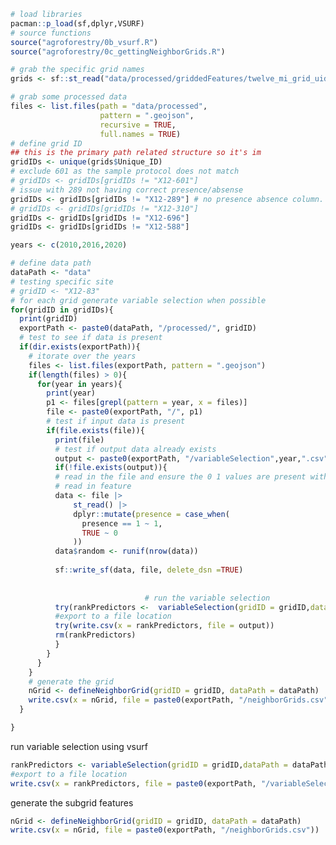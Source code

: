 ```r
# load libraries 
pacman::p_load(sf,dplyr,VSURF)
# source functions 
source("agroforestry/0b_vsurf.R")
source("agroforestry/0c_gettingNeighborGrids.R")
```



```r
# grab the specific grid names 
grids <- sf::st_read("data/processed/griddedFeatures/twelve_mi_grid_uid.gpkg")

# grab some processed data 
files <- list.files(path = "data/processed",
                    pattern = ".geojson",
                    recursive = TRUE,
                    full.names = TRUE)
# define grid ID 
## this is the primary path related structure so it's im
gridIDs <- unique(grids$Unique_ID)
# exclude 601 as the sample protocol does not match 
# gridIDs <- gridIDs[gridIDs != "X12-601"]
# issue with 289 not having correct presence/absense 
gridIDs <- gridIDs[gridIDs != "X12-289"] # no presence absence column.
# gridIDs <- gridIDs[gridIDs != "X12-310"]
gridIDs <- gridIDs[gridIDs != "X12-696"]
gridIDs <- gridIDs[gridIDs != "X12-588"]

years <- c(2010,2016,2020)
```


```r
# define data path 
dataPath <- "data"
# testing specific site
# gridID <- "X12-83"
# for each grid generate variable selection when possible 
for(gridID in gridIDs){
  print(gridID)
  exportPath <- paste0(dataPath, "/processed/", gridID)
  # test to see if data is present 
  if(dir.exists(exportPath)){
    # itorate over the years 
    files <- list.files(exportPath, pattern = ".geojson")
    if(length(files) > 0){
      for(year in years){
        print(year)
        p1 <- files[grepl(pattern = year, x = files)]
        file <- paste0(exportPath, "/", p1)
        # test if input data is present 
        if(file.exists(file)){
          print(file)
          # test if output data already exists 
          output <- paste0(exportPath, "/variableSelection",year,".csv")
          if(!file.exists(output)){
          # read in the file and ensure the 0 1 values are present within the presence column.
          # read in feature
          data <- file |>
              st_read() |> 
              dplyr::mutate(presence = case_when(
                presence == 1 ~ 1,
                TRUE ~ 0
              ))
          data$random <- runif(nrow(data))
          
          sf::write_sf(data, file, delete_dsn =TRUE)
          
          
                              # run the variable selection 
          try(rankPredictors <-  variableSelection(gridID = gridID,dataPath = dataPath, year = year))
          #export to a file location  
          try(write.csv(x = rankPredictors, file = output))
          rm(rankPredictors)
          }
        }
      }
    }
    # generate the grid
    nGrid <- defineNeighborGrid(gridID = gridID, dataPath = dataPath)
    write.csv(x = nGrid, file = paste0(exportPath, "/neighborGrids.csv"))
  }

}


```






run variable selection using vsurf
```r
rankPredictors <- variableSelection(gridID = gridID,dataPath = dataPath, year = year)
#export to a file location 
write.csv(x = rankPredictors, file = paste0(exportPath, "/variableSelection",year,".csv"))
```


generate the subgrid features 

```r
nGrid <- defineNeighborGrid(gridID = gridID, dataPath = dataPath)
write.csv(x = nGrid, file = paste0(exportPath, "/neighborGrids.csv"))
```



